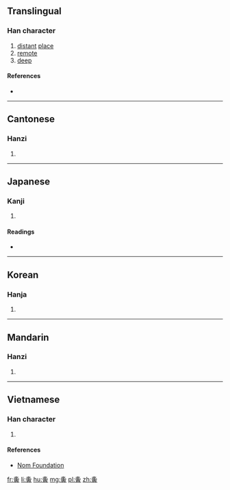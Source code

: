==Translingual==

===Han character===
{{Han char|rn=36|rad=夕|as=11|sn=14|four=27806|canj=NIJMC|ids=⿱夕寅}}

# [[distant]] [[place]]
# [[remote]]
# [[deep]]

====References====
* {{Han ref|kx=0247.190|dkj=05805|dj=0492.100|hdz=20866.100|uh=5924|ud=22820|bh=B9DB|bd=47579}}

----

==Cantonese==

===Hanzi===
{{yue-hanzi|jyut=[[jan4]]|y=yan4}}

# {{defn|lang=yue|sort=夕11}}

----

==Japanese==

===Kanji===
{{ja-kanji|grade=|rs=夕11}}

# {{defn|lang=ja|sort=夕11}}

====Readings====
* {{ja-readings|on=[[いん]] (in), [[い]] (i)|kun=[[つつしみおそれる]] (tsutsushimiosoreru), [[おおきい]] (ookii), [[のび]] (nobiry)}}

----

==Korean==

===Hanja===
{{ko-hanja|hangeul=인|rv=in|mr=in}}

# {{defn|lang=ko|sort=夕11}}

----

==Mandarin==

===Hanzi===
{{cmn-hanzi|pin=[[yín]] ([[yin2]])|wg=yin<sup>2</sup>}}

# {{defn|lang=cmn|sort=夕11}}

----

==Vietnamese==

===Han character===
{{vi-hantu|[[dần]]|rs=夕11}}

# {{defn|lang=vi|sort=夕11}}

====References====
*[http://nomfoundation.org/common/nom_details.php?codepoint=5924 Nom Foundation]

[[fr:夤]]
[[li:夤]]
[[hu:夤]]
[[mg:夤]]
[[pl:夤]]
[[zh:夤]]